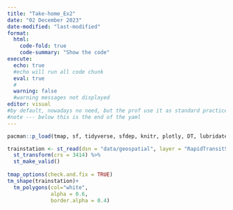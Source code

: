 ```yaml
---
title: "Take-home_Ex2"
date: "02 December 2023"
date-modified: "last-modified"
format:
  html: 
    code-fold: true
    code-summary: "Show the code"
execute: 
  echo: true
  #echo will run all code chunk
  eval: true
  #
  warning: false
  #warning messages not displayed
editor: visual
#by default, nowadays no need, but the prof use it as standard practice
#note --- below this is the end of the yaml
---
```


```r
pacman::p_load(tmap, sf, tidyverse, sfdep, knitr, plotly, DT, lubridate, magick)

```

```r

trainstation <- st_read(dsn = "data/geospatial", layer = "RapidTransitSystemStation") %>% 
  st_transform(crs = 3414) %>%
  st_make_valid()
  
tmap_options(check.and.fix = TRUE)
tm_shape(trainstation)+
  tm_polygons(col="white", 
              alpha = 0.6,
              border.alpha = 0.4)
```
